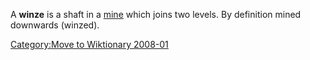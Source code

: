 [[Category:Move to Wiktionary 2008-01]]
A '''winze''' is a shaft in a [[Mining|mine]] which joins two levels. By definition mined downwards (winzed).

{{industry-stub}}